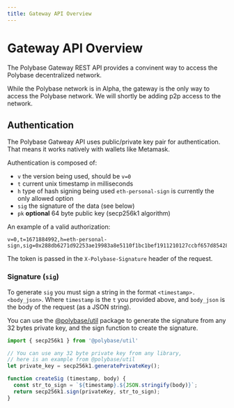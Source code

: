 ```yaml
---
title: Gateway API Overview
---
```



# Gateway API Overview

The Polybase Gateway REST API provides a convinent way to access the Polybase decentralized network.

<Callout type="warning">
  While the Polybase network is in Alpha, the gateway is the only way to access the Polybase network. We will shortly be adding p2p access to the network.
</Callout>

## Authentication

The Polybase Gatweay API uses public/private key pair for authentication. That means it works natively with wallets like Metamask.

Authentication is composed of:

 - `v` the version being used, should be `v=0` 
 - `t` current unix timestamp in milliseconds
 - `h` type of hash signing being used `eth-personal-sign` is currently the only allowed option
 - `sig` the signature of the data (see below)
 - `pk` **optional** 64 byte public key (secp256k1 algorithm)


An example of a valid authorization:

```
v=0,t=1671884992,h=eth-personal-sign,sig=0x288db6271d92253ae19983a8e5110f1bc1bef1911210127ccbf657d85428ba9917aa9457f0f8e7f300a36b106525d3a3471e63ae265af4898742040a377e1da11c
```

The token is passed in the `X-Polybase-Signature` header of the request.


### Signature (`sig`)

To generate `sig` you must sign a string in the format `<timestamp>.<body_json>`. Where `timestamp` is the `t` you provided above, and `body_json` is the body of the request (as a JSON string).

You can use the [@polybase/util](https://www.npmjs.com/package/@polybase/util) package to generate the signature from any 32 bytes private key, and the sign function to create the signature.

```js
import { secp256k1 } from '@polybase/util'

// You can use any 32 byte private key from any library, 
// here is an example from @polybase/util
let private_key = secp256k1.generatePrivateKey();

function createSig (timestamp, body) {
  const str_to_sign = `${timestamp}.${JSON.stringify(body)}`;
  return secp256k1.sign(privateKey, str_to_sign);
}
```